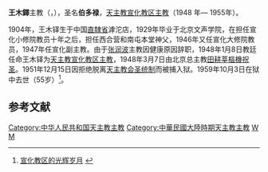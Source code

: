 {{Infobox Christian leader
| honorific-prefix = 主教
|name = 王木鐸<br>Bishop Peter Wang Mu-to
| title = 前[[天主教宣化教區|天主教宣化教區]][[主教|主教]]
|image =
|image_size = 
|image_caption  = 
|birth_date  = 1904年5月24日
|birth_place = {{QIN}}[[直隸省|直隸省]]滹沱店
|death_date  = {{Death date and age|1959|10|3|1904|5|24|}}
|death_place = {{PRC}}
|occupation     = [[羅馬天主教|羅馬天主教]][[主教|主教]]
| ordination = 1929年12月19日
| consecration = 1948年1月8日
| consecrated_by = [[田耕莘|田耕莘]][[樞機|樞機]]
| previous_post = [[天主教宣化教區|天主教宣化教區]][[主教|主教]]<br>[[天主教宣化教區|天主教宣化教區]]副主教
}}

'''王木鐸'''主教（{{lang-en|Bishop '''Peter Wang Mu-to'''}}，{{bd|1904年|5月24日|1959年|10月3日|catIdx=W王}}），圣名'''伯多禄'''，[[天主教宣化教区|天主教宣化教区]][[主教|主教]]（1948 年— 1955年）。

1904年，王木铎生于中国[[直隸省|直隸省]]滹沱店，1929年毕业于北京文声学院，在担任宣化小修院教员十年之后，担任西合营和南屯本堂神父，1946年又任宣化大修院教员，1947年任宣化副主教。由于[[张润波|张润波]]主教因健康原因辞职，1948年1月8日教廷任命王木铎为[[天主教宣化教区|天主教宣化教区]][[主教|主教]]，1948年3月7日由北京总主教[[田耕莘|田耕莘]][[樞機|樞機]][[祝圣|祝圣]]。1951年12月15日因拒绝脱离[[天主教会圣统制|天主教会圣统制]]而被捕入狱。1959年10月3日在狱中去世（55岁）<ref>[http://www.xhchina.org/JS/b/014.htm 宣化教区的光辉岁月] {{webarchive|url=https://web.archive.org/web/20160304120201/http://www.xhchina.org/JS/b/014.htm |date=2016-03-04 }}</ref>。

==参考文献==
{{Reflist}}

[[Category:中华人民共和国天主教主教|Category:中华人民共和国天主教主教]]
[[Category:中華民國大陸時期天主教主教|Category:中華民國大陸時期天主教主教]]
[[Category:宣化人|W]]
[[Category:王姓|M]]